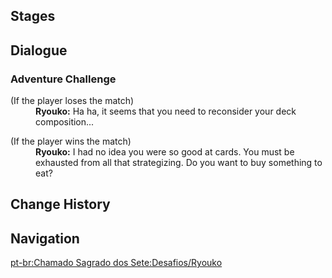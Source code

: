 {{Genius Invokation TCG Character Stages Intro}}

==Stages==
{{Genius Invokation TCG Stages/Detailed|Ryouko}}

==Dialogue==
===Adventure Challenge===
{{Dialogue Start}}
;(If the player loses the match)
:'''Ryouko:''' Ha ha, it seems that you need to reconsider your deck composition...

;(If the player wins the match)
:'''Ryouko:''' I had no idea you were so good at cards. You must be exhausted from all that strategizing. Do you want to buy something to eat?
{{Dialogue End}}

==Change History==
{{Change History|3.3}}

==Navigation==
{{Genius Invokation TCG Stages Navbox}}
[[pt-br:Chamado Sagrado dos Sete:Desafios/Ryouko]]